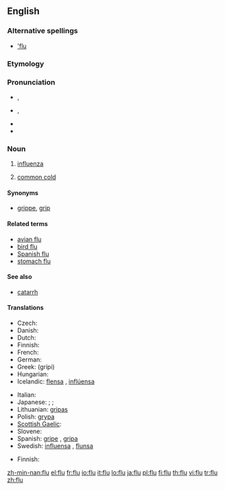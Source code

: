 ==English==
{{wikipedia|Influenza}}

===Alternative spellings===
* [['flu]] {{qualifier|dated}}

===Etymology===
{{abbreviation of|influenza}}

===Pronunciation===
* {{a|UK}} {{IPA|/fluː/}}, {{SAMPA|/flu:/}}
* {{a|Aus}} {{IPA|/flʉː/}}, {{SAMPA|/fl}:/}}
* {{audio|en-us-flu.ogg|Audio (US)}}
* {{homophones|flew|flue}}

===Noun===
{{en-noun}}

# [[influenza]]
# {{colloquial}} [[common cold]]

====Synonyms====
* {{sense|influenza}} [[grippe]], [[grip]]

====Related terms====
* [[avian flu]]
* [[bird flu]]
* [[Spanish flu]]
* [[stomach flu]]

====See also====
* [[catarrh]]

====Translations====
{{trans-top|influenza}}
* Czech: {{t-|cs|chřipka|f}}
* Danish: {{t-|da|influenza|c}}
* Dutch: {{t+|nl|griep|f}}
* Finnish: {{t+|fi|influenssa}}
* French: {{t+|fr|grippe|f}}
* German: {{t+|de|Grippe|f}}
* Greek: {{t+|el|γρίπη|f|sc=Grek}} (grípi)
* Hungarian: {{t+|hu|influenza}}
* Icelandic: [[flensa]] {{f}}, [[inflúensa]] {{f}}
{{trans-mid}}
* Italian: {{t+|it|influenza|f}}
* Japanese: {{qualifier|general}} {{t+|ja|風邪|tr=kaze|sc=Jpan}}; {{qualifier|detailed}} {{t|ja|ウイルス性の風邪|tr=uirusu-sei no kaze|sc=Jpan}}; {{qualifier|medical}} {{t+|ja|流行性感冒|tr=ryūkōsē-kanbō|sc=Jpan}}
* Lithuanian: [[gripas]] {{m}}
* Polish: [[grypa]] {{f}}
* [[Scottish Gaelic]]: {{t-|gd|cnatan mòr|m|xs=Scottish Gaelic}}
* Slovene: {{t+|sl|gripa|f}}
* Spanish: [[gripe]] {{f}}, [[gripa]] {{f}} {{italbrac|Colombia|Mexico}}
* Swedish: [[influensa]] {{c}}, [[flunsa]] {{c}}
{{trans-bottom}}

{{trans-top|colloquial: common cold}}
* Finnish: {{t-|fi|flunssa}}
{{trans-mid}}
{{trans-bottom}}

[[zh-min-nan:flu]]
[[el:flu]]
[[fr:flu]]
[[io:flu]]
[[it:flu]]
[[lo:flu]]
[[ja:flu]]
[[pl:flu]]
[[fi:flu]]
[[th:flu]]
[[vi:flu]]
[[tr:flu]]
[[zh:flu]]